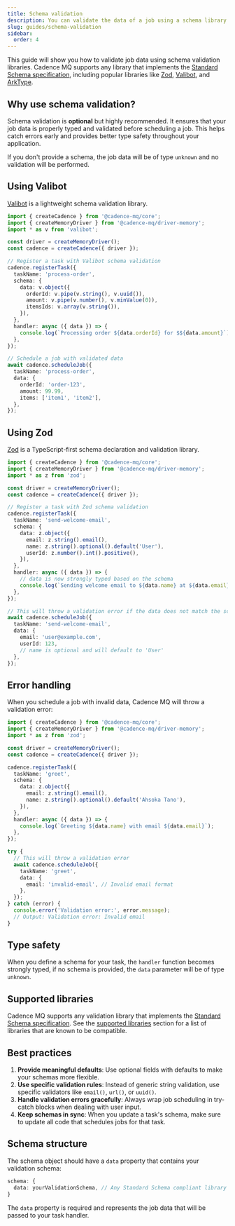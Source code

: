 ```yaml
---
title: Schema validation
description: You can validate the data of a job using a schema library like Valibot or Zod, or any Standard-Schema compliant library
slug: guides/schema-validation
sidebar:
  order: 4
---
```


This guide will show you how to validate job data using schema validation libraries. Cadence MQ supports any library that implements the [Standard Schema specification](https://github.com/standard-schema/standard-schema), including popular libraries like [Zod](https://zod.dev/), [Valibot](https://valibot.dev/), and [ArkType](https://arktype.io/).

## Why use schema validation?

Schema validation is **optional** but highly recommended. It ensures that your job data is properly typed and validated before scheduling a job. This helps catch errors early and provides better type safety throughout your application.

If you don't provide a schema, the job data will be of type `unknown` and no validation will be performed.

## Using Valibot

[Valibot](https://valibot.dev/) is a lightweight schema validation library.

```ts title="index.ts" collapse={1-6} ins={11-17}
import { createCadence } from '@cadence-mq/core';
import { createMemoryDriver } from '@cadence-mq/driver-memory';
import * as v from 'valibot';

const driver = createMemoryDriver();
const cadence = createCadence({ driver });

// Register a task with Valibot schema validation
cadence.registerTask({
  taskName: 'process-order',
  schema: {
    data: v.object({
      orderId: v.pipe(v.string(), v.uuid()),
      amount: v.pipe(v.number(), v.minValue(0)),
      itemsIds: v.array(v.string()),
    }),
  },
  handler: async ({ data }) => {
    console.log(`Processing order ${data.orderId} for $${data.amount}`);
  },
});

// Schedule a job with validated data
await cadence.scheduleJob({
  taskName: 'process-order',
  data: {
    orderId: 'order-123',
    amount: 99.99,
    items: ['item1', 'item2'],
  },
});
```

## Using Zod

[Zod](https://zod.dev/) is a TypeScript-first schema declaration and validation library.

```ts title="index.ts" collapse={1-6} ins={11-17}
import { createCadence } from '@cadence-mq/core';
import { createMemoryDriver } from '@cadence-mq/driver-memory';
import * as z from 'zod';

const driver = createMemoryDriver();
const cadence = createCadence({ driver });

// Register a task with Zod schema validation
cadence.registerTask({
  taskName: 'send-welcome-email',
  schema: {
    data: z.object({
      email: z.string().email(),
      name: z.string().optional().default('User'),
      userId: z.number().int().positive(),
    }),
  },
  handler: async ({ data }) => {
    // data is now strongly typed based on the schema
    console.log(`Sending welcome email to ${data.name} at ${data.email}`);
  },
});

// This will throw a validation error if the data does not match the schema
await cadence.scheduleJob({
  taskName: 'send-welcome-email',
  data: {
    email: 'user@example.com',
    userId: 123,
    // name is optional and will default to 'User'
  },
});
```




## Error handling

When you schedule a job with invalid data, Cadence MQ will throw a validation error:

```ts title="index.ts" collapse={1-19}
import { createCadence } from '@cadence-mq/core';
import { createMemoryDriver } from '@cadence-mq/driver-memory';
import * as z from 'zod';

const driver = createMemoryDriver();
const cadence = createCadence({ driver });

cadence.registerTask({
  taskName: 'greet',
  schema: {
    data: z.object({
      email: z.string().email(),
      name: z.string().optional().default('Ahsoka Tano'),
    }),
  },
  handler: async ({ data }) => {
    console.log(`Greeting ${data.name} with email ${data.email}`);
  },
});

try {
  // This will throw a validation error
  await cadence.scheduleJob({
    taskName: 'greet',
    data: {
      email: 'invalid-email', // Invalid email format
    },
  });
} catch (error) {
  console.error('Validation error:', error.message);
  // Output: Validation error: Invalid email
}
```

## Type safety

When you define a schema for your task, the `handler` function becomes strongly typed, if no schema is provided, the `data` parameter will be of type `unknown`.


## Supported libraries

Cadence MQ supports any validation library that implements the [Standard Schema specification](https://github.com/standard-schema/standard-schema). See the [supported libraries](https://github.com/standard-schema/standard-schema#what-schema-libraries-implement-the-spec) section for a list of libraries that are known to be compatible.

## Best practices

1. **Provide meaningful defaults**: Use optional fields with defaults to make your schemas more flexible.
2. **Use specific validation rules**: Instead of generic string validation, use specific validators like `email()`, `url()`, or `uuid()`.
3. **Handle validation errors gracefully**: Always wrap job scheduling in try-catch blocks when dealing with user input.
4. **Keep schemas in sync**: When you update a task's schema, make sure to update all code that schedules jobs for that task.

## Schema structure

The schema object should have a `data` property that contains your validation schema:

```ts
schema: {
  data: yourValidationSchema, // Any Standard Schema compliant library
}
```

The `data` property is required and represents the job data that will be passed to your task handler.


